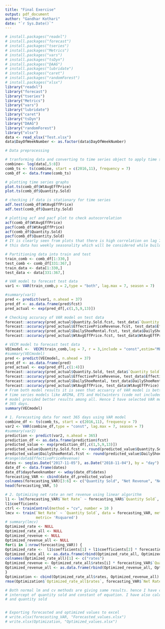 ---
title: "Final Exercise"
output: pdf_document
author: "Gandhar Kothari"
date: "`r Sys.Date()`"
---

```{r}
# install.packages("readxl")
# install.packages("forecast")
# install.packages("tseries")
# install.packages("Metrics")
# install.packages("vars")
# install.packages("tsDyn")
# install.packages("DAAG")
# install.packages("lubridate")
# install.packages("caret")
# install.packages("randomForest")
# install.packages("xlsx")
library("readxl")
library("forecast")
library("tseries")
library("Metrics")
library("vars")
library("lubridate")
library("caret")
library("tsDyn")
library("DAAG")
library("randomForest")
library("xlsx")
data <- read_xlsx("Test.xlsx")
data$DayOfWeekNumber <- as.factor(data$DayOfWeekNumber)
```

```{r}
# Data preprocessing

# tranforming data and converting to time series object to apply time series model
combine<- log(data[,5:8])
comb_ts <- ts(combine, start = c(2016,11), frequency = 7)
comb_df <- data.frame(comb_ts)

# plotting time series graphs
plot.ts(comb_df$WtAvgEffPrice)
plot.ts(comb_df$Quantity.Sold)

# checking if data is stationary for time series
adf.test(comb_df$WtAvgEffPrice)
adf.test(comb_df$Quantity.Sold)

# plotting acf and pacf plot to check autocorrelation 
acf(comb_df$WtAvgEffPrice)
pacf(comb_df$WtAvgEffPrice)
acf(comb_df$Quantity.Sold)
pacf(comb_df$Quantity.Sold)
# It is clearly seen from plots that there is high correlation on lag 7, 14, 21 so on hence 
# this data has weekly seasonality which will be considered while building time series model

# Partitioning data into train and test
train_comb <- comb_df[1:330,]
test_comb <- comb_df[331:367,]
train_data <- data[1:330,]
test_data <- data[331:367,]
```

```{r}
# VAR model to forecast test data
var1 <- VAR(train_comb,p = 2,type = "both", lag.max = 7, season = 7)

#summary(var1)
pred <- predict(var1, n.ahead = 37)
pred_df <- as.data.frame(pred$fcst)
pred_actual <- exp(pred_df[,c(1,5,9,13)])

# Checking accuracy of VAR model on test data
forecast::accuracy(pred_actual$Quantity.Sold.fcst, test_data$`Quantity Sold`)
forecast::accuracy(pred_actual$EffectivePriceRevenue.fcst, test_data$EffectivePriceRevenue)
forecast::accuracy(pred_actual$DailyShoeRental.fcst, test_data$DailyShoeRental)
forecast::accuracy(pred_actual$WtAvgEffPrice.fcst, test_data$WtAvgEffPrice)
```


```{r}
# VECM model to forecast test data
VECmodel <-  VECM(train_comb,lag = 7, r = 3,include = "const",estim="ML")
#summary(VECmodel)
pred <- predict(VECmodel, n.ahead = 37)
pred_df <- as.data.frame(pred)
pred_actual <- exp(pred_df[,c(1:4)])
forecast::accuracy(pred_actual$Quantity.Sold, test_data$`Quantity Sold`)
forecast::accuracy(pred_actual$EffectivePriceRevenue, test_data$EffectivePriceRevenue)
forecast::accuracy(pred_actual$DailyShoeRental, test_data$DailyShoeRental)
forecast::accuracy(pred_actual$WtAvgEffPrice, test_data$WtAvgEffPrice)
# From both model results it is seen that accuarcy of VAR model is better. I have also tried other 
# time series models like ARIMA, ETS and Holtwinters (code not included for those models). But VAR  
# model provided better results among all. Hence I have selected VAR model to forecast data for next 
# 365 days. 
summary(VECmodel)
```


```{r}
# 1. Forecasting data for next 365 days using VAR model
combine_df <- ts(comb_ts, start = c(2016,11), frequency = 7)
var2 <- VAR(combine_df,type = "const", lag.max = 7, season = 7)
#summary(var2)
prediction <- predict(var2, n.ahead = 365)
prediction_df <- as.data.frame(prediction$fcst)
predicted_value <- exp(prediction_df[,c(1,5,9,13)])
predicted_value$Quantity.Sold.fcst <- round(predicted_value$Quantity.Sold.fcst)
predicted_value$DailyShoeRental.fcst <- round(predicted_value$DailyShoeRental.fcst)
#range(data$EffectivePriceRevenue)
dates <- seq(as.Date("2017-11-05"), as.Date("2018-11-04"), by = "day")
date_df <- data.frame(dates)
date_df$dayofweeknumber <- wday(date_df$dates)
forecasting_VAR <- cbind(date_df,predicted_value)
colnames(forecasting_VAR)[3:6] <- c("Quantity Sold", "Net Revenue", "Net Rate", "Daily Shoe Rental")
head(forecasting_VAR, 5)
```


```{r}
# 2. Optimizing net rate an net revenue using linear algorithm
l1 <- lm(forecasting_VAR$`Net Rate` ~ forecasting_VAR$`Quantity Sold`, data = forecasting_VAR)
l1$coefficients
ctrl <- trainControl(method = "cv", number = 10 )
lmcv <- train(`Net Rate` ~ `Quantity Sold`, data = forecasting_VAR, method = 'lm', trControl = ctrl,
              metric= 'Rsquared')
# summary(lmcv)
Optimized_rate <- NULL
Optimized_rate_all <- NULL
Optimized_revenue <- NULL
Optimized_revenue_all <- NULL
for(i in 1:nrow(forecasting_VAR)) {
Optimized_rate <-  l1$coefficients[1] + l1$coefficients[2] * forecasting_VAR$`Quantity Sold`[i]
Optimized_rate_all <- as.data.frame(rbind(Optimized_rate_all, Optimized_rate))
colnames(Optimized_rate_all)[1] <- c("rates")
Optimized_revenue <- Optimized_rate_all$rates[i] * forecasting_VAR$`Quantity Sold`[i]
Optimized_revenue_all <- as.data.frame(rbind(Optimized_revenue_all, Optimized_revenue))
}
Optimization <- cbind(Optimized_rate_all$rates, Optimized_revenue_all)
rmse(Optimization$`Optimized_rate_all$rates`, forecasting_VAR$`Net Rate`)

# Both normal lm and cv methods are giving same results. hence I have calculated net rate using 
# intercept of quantity sold and constant of equation. I have also calculated revenue through net rate 
# and quantity sold


# Exporting forecasted and optimized values to excel
# write.xlsx(forecasting_VAR, "Forecasted_values.xlsx")
# write.xlsx(Optimization, "Optimized_values.xlsx")
```


